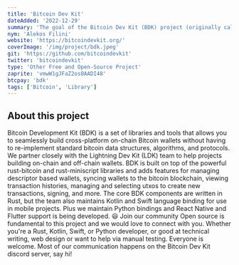 ```yaml
---
title: 'Bitcoin Dev Kit'
dateAdded: '2022-12-29'
summary: 'The goal of the Bitcoin Dev Kit (BDK) project (originally called Magical Bitcoin 🧙) is to provide libraries and tools that make it 10x easier to build secure, full featured, cross-platform on-chain Bitcoin wallets. All BDK components are designed to be lightweight and modular so that they can be adapted for virtually any use-case: from single-sig mobile wallets to multi-billion-dollar cold storage vaults.'
nym: 'Alekos Filini'
website: 'https://bitcoindevkit.org/'
coverImage: '/img/project/bdk.jpeg'
git: 'https://github.com/bitcoindevkit'
twitter: 'bitcoindevkit'
type: 'Other Free and Open-Source Project'
zaprite: 'vmwW1gJFaZ2os0AADI48'
btcpay: 'bdk'
tags: ['Bitcoin', 'Library']
---
```


## About this project

Bitcoin Development Kit (BDK) is a set of libraries and tools that allows you to seamlessly build cross-platform on-chain Bitcoin wallets without having to re-implement standard bitcoin data structures, algorithms, and protocols. We partner closely with the Lightning Dev Kit (LDK) team to help projects building on-chain and off-chain wallets. BDK is built on top of the powerful rust-bitcoin and rust-miniscript libraries and adds features for managing descriptor based wallets, syncing wallets to the bitcoin blockchain, viewing transaction histories, managing and selecting utxos to create new transactions, signing, and more. The core BDK components are written in Rust, but the team also maintains Kotlin and Swift language binding for use in mobile projects. Plus we maintain Python bindings and React Native and Flutter support is being developed. 😃 Join our community Open source is fundamental to this project and we would love to connect with you. Whether you're a Rust, Kotlin, Swift, or Python developer, or good at technical writing, web design or want to help via manual testing. Everyone is welcome. Most of our communication happens on the Bitcoin Dev Kit discord server, say hi!